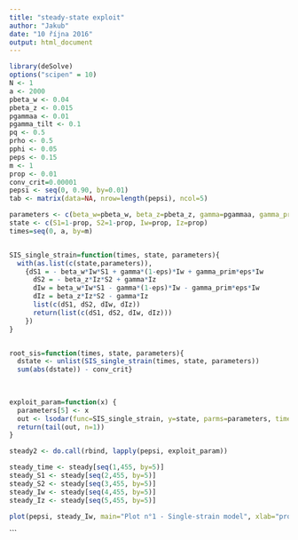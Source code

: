 ```yaml
---
title: "steady-state exploit"
author: "Jakub"
date: "10 října 2016"
output: html_document
---
```



```r
library(deSolve)
options("scipen" = 10)
N <- 1
a <- 2000
pbeta_w <- 0.04
pbeta_z <- 0.015
pgammaa <- 0.01
pgamma_tilt <- 0.1
pq <- 0.5
prho <- 0.5
pphi <- 0.05
peps <- 0.15
m <- 1
prop <- 0.01
conv_crit=0.00001
pepsi <- seq(0, 0.90, by=0.01)
tab <- matrix(data=NA, nrow=length(pepsi), ncol=5)

```



``` r

parameters <- c(beta_w=pbeta_w, beta_z=pbeta_z, gamma=pgammaa, gamma_prim=pgamma_tilt, eps=peps)
state <- c(S1=1-prop, S2=1-prop, Iw=prop, Iz=prop)
times=seq(0, a, by=m)


SIS_single_strain=function(times, state, parameters){
  with(as.list(c(state,parameters)),
    {dS1 = - beta_w*Iw*S1 + gamma*(1-eps)*Iw + gamma_prim*eps*Iw
      dS2 = - beta_z*Iz*S2 + gamma*Iz
      dIw = beta_w*Iw*S1 - gamma*(1-eps)*Iw - gamma_prim*eps*Iw
      dIz = beta_z*Iz*S2 - gamma*Iz
      list(c(dS1, dS2, dIw, dIz))
      return(list(c(dS1, dS2, dIw, dIz)))
    })
}


root_sis=function(times, state, parameters){
  dstate <- unlist(SIS_single_strain(times, state, parameters))
  sum(abs(dstate)) - conv_crit}

  
  
exploit_param=function(x) {
  parameters[5] <- x
  out <- lsodar(func=SIS_single_strain, y=state, parms=parameters, times=times, rootfunc=root_sis)
  return(tail(out, n=1))
}

steady2 <- do.call(rbind, lapply(pepsi, exploit_param))

steady_time <- steady[seq(1,455, by=5)]
steady_S1 <- steady[seq(2,455, by=5)]
steady_S2 <- steady[seq(3,455, by=5)]
steady_Iw <- steady[seq(4,455, by=5)]
steady_Iz <- steady[seq(5,455, by=5)]

```



```r
plot(pepsi, steady_Iw, main="Plot n°1 - Single-strain model", xlab="proportion of treated patients", ylab="ratio", ylim=c(0,1), lty=3, lwd=2, type="l")


```


```
